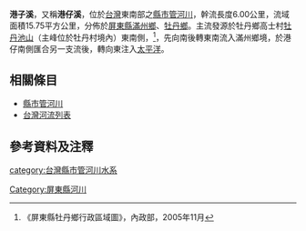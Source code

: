 {{Infobox River
  | river_name      = 港子溪
  | other_name      = 港仔溪
  | image_name      = 
  | image_size      = 
  | caption         = 
  | origin          = [[牡丹池山|牡丹池山]]
  | mouth           = 
  | progression     = [[太平洋|太平洋]]
  | basin_countries = 
  | location        = [[屏東縣|屏東縣]][[滿州鄉|滿州鄉]]、[[牡丹鄉|牡丹鄉]]
  | length          = {{convert|6.00|km|mi|0}}
  | elevation       = 
  | mouth_elevation = 
  | discharge       = 
  | watershed       = {{convert|15.75|km2|sqmi|0}}
}}
'''港子溪'''，又稱'''港仔溪'''，位於[[台灣|台灣]]東南部之[[縣市管河川|縣市管河川]]，幹流長度6.00公里，流域面積15.75平方公里，分佈於[[屏東縣|屏東縣]][[滿州鄉|滿州鄉]]、[[牡丹鄉|牡丹鄉]]。主流發源於牡丹鄉高士村[[牡丹池山|牡丹池山]]（主峰位於牡丹村境內）東南側，<ref>《屏東縣牡丹鄉行政區域圖》，內政部，2005年11月</ref>，先向南後轉東南流入滿州鄉境，於港仔南側匯合另一支流後，轉向東注入[[太平洋|太平洋]]。


==相關條目==
*[[縣市管河川|縣市管河川]]
*[[台灣河流列表|台灣河流列表]]

==參考資料及注釋==
<div class="references-small">
<references />
</div>

{{台灣河流}}
[[category:台灣縣市管河川水系|category:台灣縣市管河川水系]]
[[Category:屏東縣河川|Category:屏東縣河川]]